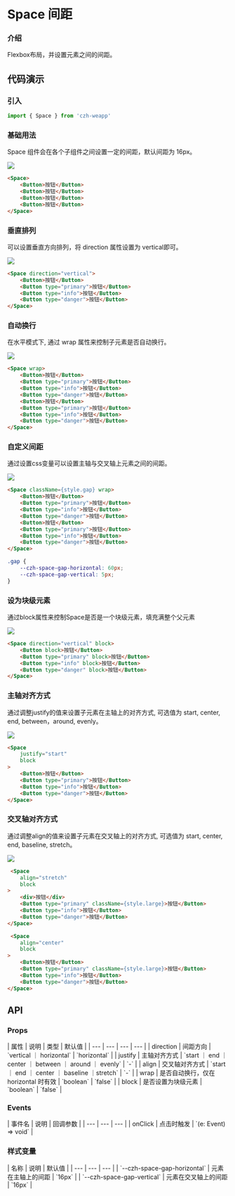 
# Space 间距

### 介绍

Flexbox布局，并设置元素之间的间距。

## 代码演示

### 引入

```jsx
import { Space } from 'czh-weapp'
```

### 基础用法

Space 组件会在各个子组件之间设置一定的间距，默认间距为 16px。

<Image src="/imgs/space/basic.jpg" />

```html
<Space>
    <Button>按钮</Button>
    <Button>按钮</Button>
    <Button>按钮</Button>
    <Button>按钮</Button>
</Space>
```


### 垂直排列

可以设置垂直方向排列，将 direction 属性设置为 vertical即可。

<Image src="/imgs/space/vertical.jpg" />

```html
<Space direction="vertical">
    <Button>按钮</Button>
    <Button type="primary">按钮</Button>
    <Button type="info">按钮</Button>
    <Button type="danger">按钮</Button>
</Space>
```

### 自动换行

在水平模式下, 通过 wrap 属性来控制子元素是否自动换行。

<Image src="/imgs/space/wrap.jpg" />

```html
<Space wrap>
    <Button>按钮</Button>
    <Button type="primary">按钮</Button>
    <Button type="info">按钮</Button>
    <Button type="danger">按钮</Button>
    <Button>按钮</Button>
    <Button type="primary">按钮</Button>
    <Button type="info">按钮</Button>
    <Button type="danger">按钮</Button>
</Space>
```

### 自定义间距

通过设置css变量可以设置主轴与交叉轴上元素之间的间距。

<Image src="/imgs/space/gap.jpg" />

```html
<Space className={style.gap} wrap>
    <Button>按钮</Button>
    <Button type="primary">按钮</Button>
    <Button type="info">按钮</Button>
    <Button type="danger">按钮</Button>
    <Button>按钮</Button>
    <Button type="primary">按钮</Button>
    <Button type="info">按钮</Button>
    <Button type="danger">按钮</Button>
</Space>

```

```css
.gap {
    --czh-space-gap-horizontal: 60px;
    --czh-space-gap-vertical: 5px;
}
```

### 设为块级元素

通过block属性来控制Space是否是一个块级元素，填充满整个父元素

<Image src="/imgs/space/block.jpg" />

```html
<Space direction="vertical" block>
    <Button block>按钮</Button>
    <Button type="primary" block>按钮</Button>
    <Button type="info" block>按钮</Button>
    <Button type="danger" block>按钮</Button>
</Space>
```

### 主轴对齐方式

通过调整justify的值来设置子元素在主轴上的对齐方式, 可选值为 start, center, end, between，around, evenly。

<Image src="/imgs/space/justify.jpg" />

```html
<Space 
    justify="start" 
    block
>
    <Button>按钮</Button>
    <Button type="primary">按钮</Button>
    <Button type="info">按钮</Button>
    <Button type="danger">按钮</Button>
</Space>
```

### 交叉轴对齐方式

通过调整align的值来设置子元素在交叉轴上的对齐方式, 可选值为 start, center, end, baseline, stretch。

<Image src="/imgs/space/align.jpg" />

```html
 <Space 
    align="stretch"
    block
>
    <div>按钮</div>
    <Button type="primary" className={style.large}>按钮</Button>
    <Button type="info">按钮</Button>
    <Button type="danger">按钮</Button>
</Space>

 <Space 
    align="center"
    block
>
    <Button>按钮</Button>
    <Button type="primary" className={style.large}>按钮</Button>
    <Button type="info">按钮</Button>
    <Button type="danger">按钮</Button>
</Space>
```

## API

### Props

<div class="table-container">
| 属性 | 说明 | 类型 | 默认值 |
| --- | --- | --- | --- |
| direction | 间距方向 | `vertical ｜ horizontal` | `horizontal` |
| justify | 主轴对齐方式 | `start ｜ end ｜ center ｜ between ｜ around ｜ evenly` | `-` |
| align | 交叉轴对齐方式 | `start ｜ end ｜ center ｜ baseline ｜stretch` | `-` |
| wrap | 是否自动换行，仅在 horizontal 时有效 | `boolean` | `false` |
| block | 是否设置为块级元素 | `boolean` | `false` |
</div>


### Events

<div class="table-container">
| 事件名 | 说明 | 回调参数 | 
| --- | --- | --- |
| onClick | 点击时触发 | `(e: Event) => void` |
</div>

### 样式变量

<div class="table-container">
| 名称 | 说明 | 默认值 | 
| --- | --- | --- |
| `--czh-space-gap-horizontal` | 元素在主轴上的间距 | `16px` |
| `--czh-space-gap-vertical` | 元素在交叉轴上的间距 | `16px` |
</div>